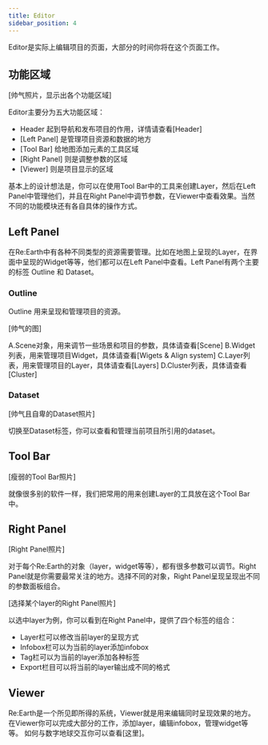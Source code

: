 ```yaml
---
title: Editor
sidebar_position: 4
---
```


Editor是实际上编辑项目的页面，大部分的时间你将在这个页面工作。

## 功能区域

[帅气照片，显示出各个功能区域]

Editor主要分为五大功能区域：
- Header 起到导航和发布项目的作用，详情请查看[Header]
- [Left Panel] 是管理项目资源和数据的地方
- [Tool Bar] 给地图添加元素的工具区域
- [Right Panel] 则是调整参数的区域
- [Viewer] 则是项目显示的区域

基本上的设计想法是，你可以在使用Tool Bar中的工具来创建Layer，然后在Left Panel中管理他们，并且在Right Panel中调节参数，在Viewer中查看效果。当然不同的功能模块还有各自具体的操作方式。

## Left Panel

在Re:Earth中有各种不同类型的资源需要管理。比如在地图上呈现的Layer，在界面中呈现的Widget等等，他们都可以在Left Panel中查看。Left Panel有两个主要的标签 Outline 和 Dataset。

### Outline

Outline 用来呈现和管理项目的资源。

[帅气的图]

A.Scene对象，用来调节一些场景和项目的参数，具体请查看[Scene]
B.Widget列表，用来管理项目Widget，具体请查看[Wigets & Align system]
C.Layer列表，用来管理项目的Layer，具体请查看[Layers]
D.Cluster列表，具体请查看[Cluster]

### Dataset

[帅气且自卑的Dataset照片]

切换至Dataset标签，你可以查看和管理当前项目所引用的dataset。

## Tool Bar

[瘦弱的Tool Bar照片]

就像很多别的软件一样，我们把常用的用来创建Layer的工具放在这个Tool Bar中。

## Right Panel

[Right Panel照片]

对于每个Re:Earth的对象（layer，widget等等），都有很多参数可以调节。Right Panel就是你需要最常关注的地方。选择不同的对象，Right Panel呈现呈现出不同的参数面板组合。

[选择某个layer的Right Panel照片]

以选中layer为例，你可以看到在Right Panel中，提供了四个标签的组合：
- Layer栏可以修改当前layer的呈现方式
- Infobox栏可以为当前的layer添加infobox
- Tag栏可以为当前的layer添加各种标签
- Export栏目可以将当前的layer输出成不同的格式

## Viewer

Re:Earth是一个所见即所得的系统，Viewer就是用来编辑同时呈现效果的地方。在Viewer你可以完成大部分的工作，添加layer，编辑infobox，管理widget等等。
如何与数字地球交互你可以查看[这里]。

